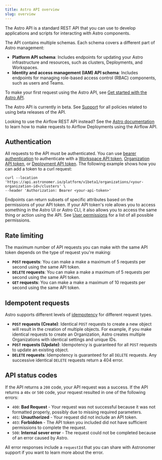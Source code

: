 ```yaml
---
title: Astro API overview
slug: overview
---
```


The Astro API is a standard REST API that you can use to develop applications and scripts for interacting with Astro components.

The API contains multiple schemas. Each schema covers a different part of Astro management:

- **Platform API schema**: Includes endpoints for updating your Astro infrastructure and resources, such as clusters, Deployments, and Workspaces.
- **Identity and access management (IAM) API schema**: Includes endpoints for managing role-based access control (RBAC) components, such as users and Teams.

To make your first request using the Astro API, see [Get started with the Astro API](/api/get-started).

<Info>

The Astro API is currently in beta. See [Support](/api/versioning-and-support) for all policies related to using beta releases of the API.

</Info>

<Tip>

Looking to use the Airflow REST API instead? See the [Astro documentation](https://docs.astronomer.io/astro/airflow-api) to learn how to make requests to Airflow Deployments using the Airflow API.

</Tip>

## Authentication

All requests to the API must be authenticated. You can use [bearer authentication](https://swagger.io/docs/specification/authentication/bearer-authentication/) to authenticate with a [Workspace API token](https://docs.astronomer.io/astro/workspace-api-tokens), [Organization API token](https://docs.astronomer.io/astro/organization-api-tokens), or [Deployment API token](https://docs.astronomer.io/astro/deplopyment-api-tokens). The following example shows how you can add a token to a curl request:

```curl
curl --location 'https://api.astronomer.io/platform/v1beta1/organizations/<your-organization-id>/clusters' \
--header 'Authorization: Bearer <your-api-token>'
```

Endpoints can return subsets of specific attributes based on the permissions of your API token. If your API token's role allows you to access something in the Astro UI or Astro CLI, it also allows you to access the same thing or action using the API. See [User permissions](https://docs.astronomer.io/astro/user-permissions) for a list of all possible permissions.

## Rate limiting

The maximum number of API requests you can make with the same API token depends on the type of request you're making:

- **`POST` requests**: You can make a make a maximum of 5 requests per second using the same API token.
- **`DELETE` requests**: You can make a make a maximum of 5 requests per second using the same API token.
- **`GET` requests**: You can make a make a maximum of 10 requests per second using the same API token.

## Idempotent requests

Astro supports different levels of [idempotency](https://en.wikipedia.org/wiki/Idempotence) for different request types.

- **`POST` requests (Create)**: Identical `POST` requests to create a new object will result in the creation of multiple objects. For example, if you make identical requests to create an Organization, Astro creates multiple Organizations with identical settings and unique IDs.
- **`POST` requests (Update)**: Idempotency is guaranteed for all `POST` requests to update an existing object.
- **`DELETE` requests**: Idempotency is guaranteed for all `DELETE` requests. Any successive identical `DELETE` requests return a 404 error.

## API status codes

If the API returns a `200` code, your API request was a success. If the API returns a `40x` or `500` code, your request resulted in one of the following errors:

- `400`: **Bad Request** - Your request was not successful because it was not formatted properly, possibly due to missing required parameters. 
- `401`: **Unauthorized** - Your request did not include an API token. 
- `403`: **Forbidden** - The API token you included did not have sufficient permissions to complete the request.
- `500`: **Internal sever error** - The request could not be completed because of an error caused by Astro.

All error responses include a `requestId` that you can share with Astronomer support if you want to learn more about the error. 